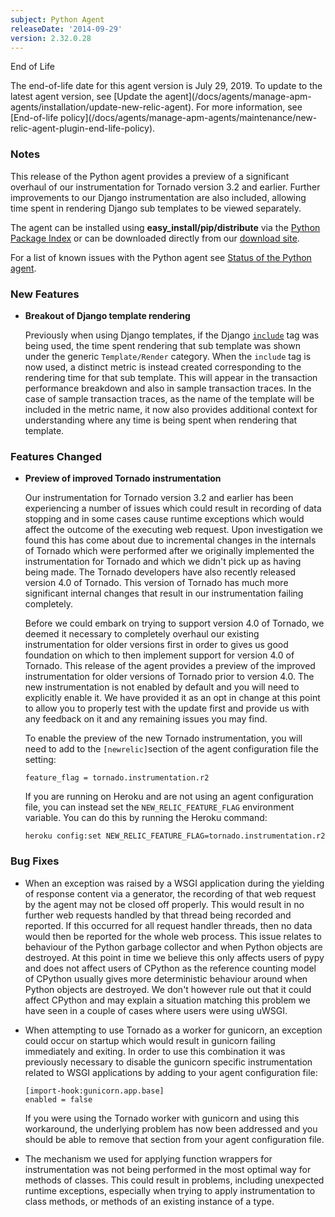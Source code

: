 ```yaml
---
subject: Python Agent
releaseDate: '2014-09-29'
version: 2.32.0.28
---
```


End of Life

<Callout variant="important">
  The end-of-life date for this agent version is July 29, 2019. To update to the latest agent version, see [Update the agent](/docs/agents/manage-apm-agents/installation/update-new-relic-agent). For more information, see [End-of-life policy](/docs/agents/manage-apm-agents/maintenance/new-relic-agent-plugin-end-life-policy).
</Callout>

### Notes

This release of the Python agent provides a preview of a significant overhaul of our instrumentation for Tornado version 3.2 and earlier. Further improvements to our Django instrumentation are also included, allowing time spent in rendering Django sub templates to be viewed separately.

The agent can be installed using **easy_install/pip/distribute** via the [Python Package Index](https://pypi.python.org/pypi/newrelic) or can be downloaded directly from our [download site](http://download.newrelic.com/python_agent/release/).

For a list of known issues with the Python agent see [Status of the Python agent](/docs/python/status-of-python-agent).

### New Features

* **Breakout of Django template rendering**

  Previously when using Django templates, if the Django [`include`](https://docs.djangoproject.com/en/1.7/ref/templates/builtins/#include) tag was being used, the time spent rendering that sub template was shown under the generic `Template/Render` category. When the `include` tag is now used, a distinct metric is instead created corresponding to the rendering time for that sub template. This will appear in the transaction performance breakdown and also in sample transaction traces. In the case of sample transaction traces, as the name of the template will be included in the metric name, it now also provides additional context for understanding where any time is being spent when rendering that template.

### Features Changed

* **Preview of improved Tornado instrumentation**

  Our instrumentation for Tornado version 3.2 and earlier has been experiencing a number of issues which could result in recording of data stopping and in some cases cause runtime exceptions which would affect the outcome of the executing web request. Upon investigation we found this has come about due to incremental changes in the internals of Tornado which were performed after we originally implemented the instrumentation for Tornado and which we didn't pick up as having being made. The Tornado developers have also recently released version 4.0 of Tornado. This version of Tornado has much more significant internal changes that result in our instrumentation failing completely.

  Before we could embark on trying to support version 4.0 of Tornado, we deemed it necessary to completely overhaul our existing instrumentation for older versions first in order to gives us good foundation on which to then implement support for version 4.0 of Tornado. This release of the agent provides a preview of the improved instrumentation for older versions of Tornado prior to version 4.0. The new instrumentation is not enabled by default and you will need to explicitly enable it. We have provided it as an opt in change at this point to allow you to properly test with the update first and provide us with any feedback on it and any remaining issues you may find.

  To enable the preview of the new Tornado instrumentation, you will need to add to the `[newrelic]`section of the agent configuration file the setting:

  ```
  feature_flag = tornado.instrumentation.r2
  ```

  If you are running on Heroku and are not using an agent configuration file, you can instead set the `NEW_RELIC_FEATURE_FLAG` environment variable. You can do this by running the Heroku command:

  ```
  heroku config:set NEW_RELIC_FEATURE_FLAG=tornado.instrumentation.r2
  ```

### Bug Fixes

* When an exception was raised by a WSGI application during the yielding of response content via a generator, the recording of that web request by the agent may not be closed off properly. This would result in no further web requests handled by that thread being recorded and reported. If this occurred for all request handler threads, then no data would then be reported for the whole web process. This issue relates to behaviour of the Python garbage collector and when Python objects are destroyed. At this point in time we believe this only affects users of pypy and does not affect users of CPython as the reference counting model of CPython usually gives more deterministic behaviour around when Python objects are destroyed. We don't however rule out that it could affect CPython and may explain a situation matching this problem we have seen in a couple of cases where users were using uWSGI.
* When attempting to use Tornado as a worker for gunicorn, an exception could occur on startup which would result in gunicorn failing immediately and exiting. In order to use this combination it was previously necessary to disable the gunicorn specific instrumentation related to WSGI applications by adding to your agent configuration file:

  ```
  [import-hook:gunicorn.app.base] 
  enabled = false
  ```

  If you were using the Tornado worker with gunicorn and using this workaround, the underlying problem has now been addressed and you should be able to remove that section from your agent configuration file.
* The mechanism we used for applying function wrappers for instrumentation was not being performed in the most optimal way for methods of classes. This could result in problems, including unexpected runtime exceptions, especially when trying to apply instrumentation to class methods, or methods of an existing instance of a type.
